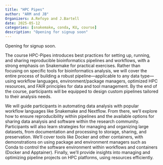 ```yaml
---
title: "HPC Pipes"
author: "ARM and JB"
Organizers: A.Refoyo and J.Bartell
date: 2025-05-12
categories: [snakemake, conda, KU, course]
description: "Opening for signup soon"
---
```


Opening for signup soon.

The course HPC-Pipes introduces best practices for setting up, running, and sharing reproducible bioinformatics pipelines and workflows, with a strong emphasis on Snakemake for practical exercises. Rather than focusing on specific tools for bioinformatics analysis, we will cover the entire process of building a robust pipeline—applicable to any data type—using workflow languages, environment/package managers, optimized HPC resources, and FAIR principles for data and tool management. By the end of the course, participants will be equipped to design custom pipelines tailored to their analysis needs.

We will guide participants in automating data analysis with popular workflow languages like Snakemake and Nextflow. From there, we’ll explore how to ensure reproducibility within pipelines and the available options for sharing data analysis and software within the research community. Participants will also learn strategies for managing and organizing large datasets, from documentation and processing to storage, sharing, and preservation. We’ll cover tools like Docker and other containers, with demonstrations on using package and environment managers such as Conda to control the software environment within workflows and containers (Docker and Apptainer). Finally, we’ll provide insights into managing and optimizing pipeline projects on HPC platforms, using resources efficiently.